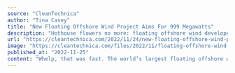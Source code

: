 ```yaml
---
source: "CleanTechnica"
author: "Tina Casey"
title: "New Floating Offshore Wind Project Aims For 999 Megawatts"
description: "Hothouse flowers no more: floating offshore wind developers are taking aim at triple-digit megawatt territory now."
url: "https://cleantechnica.com/2022/11/24/new-floating-offshore-wind-project-aims-for-999-megawatts/"
image: "https://cleantechnica.com/files/2022/11/floating-offshore-wind-iber-blue-principle-power.jpg"
published_at: "2022-11-25"
content: "Whelp, that was fast. The world’s largest floating offshore wind array clocked in at 88 megawatts just last week, and now here comes another one more than 10 times its size. If all goes according to … [+7480 chars]"
---
```


